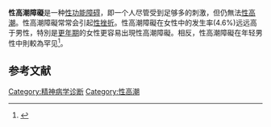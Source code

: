 '''性高潮障礙'''是一种[[性功能障碍|性功能障碍]]，即一个人尽管受到足够多的刺激，但仍無法[[性高潮|性高潮]]。性高潮障礙常常会引起[[性挫折|性挫折]]。性高潮障礙在女性中的发生率(4.6%)远远高于男性，特別是[[更年期|更年期]]的女性更容易出現性高潮障礙。相反，性高潮障礙在年轻男性中則較為罕见<ref name="Nolen-Hoeksema 2014 368">{{Cite book|last=Nolen-Hoeksema|first=Susan|title=Abnormal Psychology Sixth Edition|url=https://archive.org/details/isbn_9781308211503|year=2014|publisher=McGraw-Hill Education|location=New York, NY|isbn=978-0-07-803538-8|page=[https://archive.org/details/isbn_9781308211503/page/368 368]}}</ref>。 

== 参考文献 ==
{{Reflist}}

[[Category:精神病学诊断|Category:精神病学诊断]]
[[Category:性高潮|Category:性高潮]]